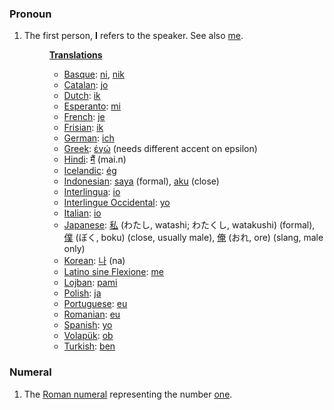 ===Pronoun===
# The first person, '''I''' refers to the speaker. See also [[me]].
#:'''[[Translation]]s'''
#:*[[Basque]]: [[ni]], [[nik]]
#:*[[Catalan]]: [[jo]]
#:*[[Dutch]]: [[ik]]
#:*[[Esperanto]]: [[mi]]
#:*[[French]]: [[je]]
#:*[[Frisian]]: [[ik]]
#:*[[German]]: [[ich]]
#:*[[Greek]]: [[έγώ]] (needs different accent on epsilon)
#:*[[Hindi]]: [[मैं]] (mai.n)
#:*[[Icelandic]]: [[ég]]
#:*[[Indonesian]]: [[saya]] (formal), [[aku]] (close)
#:*[[Interlingua]]: [[io]]
#:*[[Interlingue Occidental]]: [[yo]]
#:*[[Italian]]: [[io]]
#:*[[Japanese]]: [[私]] (わたし, watashi; わたくし, watakushi) (formal), [[僕]] (ぼく, boku) (close, usually male), [[俺]] (おれ, ore) (slang, male only)
#:*[[Korean]]: [[나]] (na)
#:*[[Latino sine Flexione]]: [[me]]
#:*[[Lojban]]: [[pami]]
#:*[[Polish]]: [[ja]]
#:*[[Portuguese]]: [[eu]]
#:*[[Romanian]]: [[eu]]
#:*[[Spanish]]: [[yo]]
#:*[[Volapük]]: [[ob]]
#:*[[Turkish]]: [[ben]]

===Numeral===
#The [[Roman numeral]] representing the number [[one]].